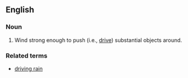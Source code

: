==English==

=== Noun ===

# Wind strong enough to push (i.e., [[drive]]) substantial objects around.

=== Related terms ===

*[[driving rain]]